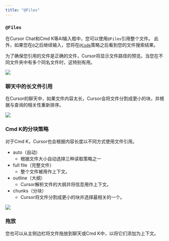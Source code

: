 ```yaml
---
title: "@Files"
---
```


### `@Files`

在Cursor Chat和Cmd K等AI输入框中，您可以使用`@Files`引用整个文件。
此外，如果您在`@`之后继续输入，您将在[`@Code`](/context/@-symbols/@-code)策略之后看到您的文件搜索结果。

为了确保您引用的文件是正确的文件，Cursor将显示文件路径的预览。当您在不同文件夹中有多个同名文件时，这特别有用。

<Frame>
<img src="/images/context/@file.png"/>
</Frame>

### 聊天中的长文件引用

在Cursor的聊天中，如果文件内容太长，Cursor会将文件分割成更小的块，并根据与查询的相关性重新排序。

<Frame>
<img src="/images/context/@file-long-file.png"/>
</Frame>

### Cmd K的分块策略

对于Cmd K，Cursor也会根据内容长度以不同方式使用文件引用。

- auto（自动）
  - 根据文件大小自动选择三种读取策略之一
- full file（完整文件）
  - 整个文件被用作上下文。
- outline（大纲）
  - Cursor解析文件的大纲并将信息用作上下文。
- chunks（分块）
  - Cursor将文件分割成更小的块并选择最相关的一个。

<Frame>
<img src="/images/context/@file-cmdk.png"/>
</Frame>

### 拖放

您也可以从主侧边栏将文件拖放到聊天或Cmd K中，以将它们添加为上下文。
